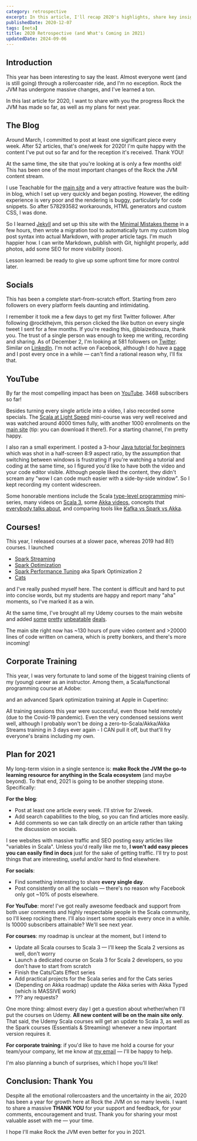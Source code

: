 ```yaml
---
category: retrospective
excerpt: In this article, I'll recap 2020's highlights, share key insights and achievements, and unveil exciting plans for the future of Rock the JVM
publishedDate: 2020-12-07
tags: [meta]
title: 2020 Retrospective (and What's Coming in 2021)
updatedDate: 2024-09-06
---
```



## Introduction

This year has been interesting to say the least. Almost everyone went (and is still going) through a rollercoaster ride, and I'm no exception. Rock the JVM has undergone massive changes, and I've learned a ton.

In this last article for 2020, I want to share with you the progress Rock the JVM has made so far, as well as my plans for next year.

## The Blog

Around March, I committed to post at least one significant piece every week. After 52 articles, that's one/week for 2020! I'm quite happy with the content I've put out so far and for the reception it's received. Thank YOU!

At the same time, the site that you're looking at is only a few months old! This has been one of the most important changes of the Rock the JVM content stream.

I use Teachable for the [main site](/) and a very attractive feature was the built-in blog, which I set up very quickly and began posting. However, the editing experience is very poor and the rendering is buggy, particularly for code snippets. So after 578293582 workarounds, HTML generators and custom CSS, I was done.

So I learned [Jekyll](https://jekyllrb.com) and set up this site with the [Minimal Mistakes theme](https://mmistakes.github.io) in a few hours, then wrote a migration tool to automatically turn my custom blog post syntax into actual Markdown, with proper article tags. I'm much happier how. I can write Markdown, publish with Git, highlight properly, add photos, add some SEO for more visibility (soon).

Lesson learned: be ready to give up some upfront time for more control later.

## Socials

This has been a complete start-from-scratch effort. Starting from zero followers on every platform feels daunting and intimidating.

I remember it took me a few days to get my first Twitter follower. After following @rockthejvm, this person clicked the like button on every single tweet I sent for a few months. If you're reading this, @blaizedsouza, thank you. The trust of a single person was enough to keep me writing, recording and sharing. As of December 2, I'm looking at 581 followers on <a href={site.socials.twitter.url} target="_blank" rel="noreferrer">Twitter</a>. Similar on <a href={site.socials.linkedin.url} target="_blank" rel="noreferrer">LinkedIn</a>. I'm not active on Facebook, although I do have a <a href={site.socials.facebook.url} target="_blank" rel="noreferrer">page</a> and I post every once in a while &mdash; can't find a rational reason why, I'll fix that.

## YouTube

By far the most compelling impact has been on <a href={site.socials.youtube.url} target="_blank" rel="noreferrer">YouTube</a>. 3468 subscribers so far!

Besides turning every single article into a video, I also recorded some specials. The [Scala at Light Speed](https://www.youtube.com/watch?v=-8V6bMjThNo&list=PLmtsMNDRU0BxryRX4wiwrTZ661xcp6VPM&ab_channel=RocktheJVM) mini-course was very well received and was watched around 4000 times fully, with another 1000 enrollments on the [main site](/courses/scala-at-light-speed) (tip: you can download it there!). For a starting channel, I'm pretty happy.

I also ran a small experiment. I posted a 3-hour [Java tutorial for beginners](https://www.youtube.com/watch?v=sjGjoDiD2F8&list=PLmtsMNDRU0Bw2dU_Kg_h2SM79afD-pPNh&ab_channel=RocktheJVM) which was shot in a half-screen 8:9 aspect ratio, by the assumption that switching between windows is frustrating if you're watching a tutorial and coding at the same time, so I figured you'd like to have both the video and your code editor visible. Although people liked the content, they didn't scream any "wow I can code much easier with a side-by-side window". So I kept recording my content widescreen.

Some honorable mentions include the Scala [type-level programming](https://www.youtube.com/watch?v=qwUYqv6lKtQ&list=PLmtsMNDRU0ByOQoz6lnihh6CtMrErNax7) mini-series, many videos on [Scala 3](https://www.youtube.com/watch?v=orTmm6OMaLw&list=PLmtsMNDRU0BwsVUbhsH2HMqDMPNhQ0HPc), some [Akka videos](https://www.youtube.com/watch?v=Agze0Ule5_0), concepts that [everybody talks about](https://www.youtube.com/watch?v=UaSXx-oObf4), and comparing tools like [Kafka vs Spark vs Akka](https://www.youtube.com/watch?v=UaSXx-oObf4).

## Courses!

This year, I released courses at a slower pace, whereas 2019 had 8(!) courses. I launched

- [Spark Streaming](/courses/spark-streaming)
- [Spark Optimization](/courses/spark-optimization)
- [Spark Performance Tuning](/courses/spark-performance-tuning) aka Spark Optimization 2
- [Cats](/courses/cats)

and I've really pushed myself here. The content is difficult and hard to put into concise words, but my students are happy and report many "aha" moments, so I've marked it as a win.

At the same time, I've brought all my Udemy courses to the main website and added [some](/courses/the-scala-bundle) [pretty](/courses/the-akka-pekko-bundle) [unbeatable](/courses/the-spark-bundle) [deals](/memberships).

The main site right now has ~130 hours of pure video content and >20000 lines of code written on camera, which is pretty bonkers, and there's more incoming!

## Corporate Training

This year, I was very fortunate to land some of the biggest training clients of my (young) career as an instructor. Among them, a Scala/functional programming course at Adobe:

<LinkPreview id="https://www.linkedin.com/embed/feed/update/urn:li:share:6625787434913402881" />

and an advanced Spark optimization training at Apple in Cupertino:

<LinkPreview id="https://www.linkedin.com/embed/feed/update/urn:li:ugcPost:6631073474788028416" />

All training sessions this year were successful, even those held remotely (due to the Covid-19 pandemic). Even the very condensed sessions went well, although I probably won't be doing a zero-to-Scala/Akka/Akka Streams training in 3 days ever again - I CAN pull it off, but that'll fry everyone's brains including my own.

## Plan for 2021

My long-term vision in a single sentence is: **make Rock the JVM the go-to learning resource for anything in the Scala ecosystem** (and maybe beyond). To that end, 2021 is going to be another stepping stone. Specifically:

**For the blog**:

- Post at least one article every week. I'll strive for 2/week.
- Add search capabilities to the blog, so you can find articles more easily.
- Add comments so we can talk directly on an article rather than taking the discussion on socials.

I see websites with massive traffic and SEO posting easy articles like "variables in Scala". Unless you'd really like me to, **I won't add easy pieces you can easily find in docs** just for the sake of getting traffic. I'll try to post things that are interesting, useful and/or hard to find elsewhere.

**For socials**:

- Find something interesting to share **every single day**.
- Post consistently on all the socials &mdash; there's no reason why Facebook only got ~10% of posts elsewhere.

**For YouTube**: more! I've got really awesome feedback and support from both user comments and highly respectable people in the Scala community, so I'll keep rocking there. I'll also insert some specials every once in a while. Is 10000 subscribers attainable? We'll see next year.

**For courses**: my roadmap is unclear at the moment, but I intend to

- Update all Scala courses to Scala 3 &mdash; I'll keep the Scala 2 versions as well, don't worry
- Launch a dedicated course on Scala 3 for Scala 2 developers, so you don't have to start from scratch
- Finish the Cats/Cats Effect series
- Add practical projects for the Scala series and for the Cats series
- (Depending on Akka roadmap) update the Akka series with Akka Typed (which is MASSIVE work)
- ??? any requests?

One more thing: almost every day I get a question about whether/when I'll put the courses on Udemy. **All new content will be on the main site only**. That said, the Udemy Scala courses will get an update to Scala 3, as well as the Spark courses (Essentials & Streaming) whenever a new important version requires it.

**For corporate training**: if you'd like to have me hold a course for your team/your company, let me know at <a href={site.socials.email.url} target="_blank" rel="noreferrer">my email</a> &mdash; I'll be happy to help.

I'm also planning a bunch of surprises, which I hope you'll like!

## Conclusion: Thank You

Despite all the emotional rollercoasters and the uncertainty in the air, 2020 has been a year for growth here at Rock the JVM on so many levels. I want to share a massive **THANK YOU** for your support and feedback, for your comments, encouragement and trust. Thank you for sharing your most valuable asset with me &mdash; your time.

I hope I'll make Rock the JVM even better for you in 2021.
